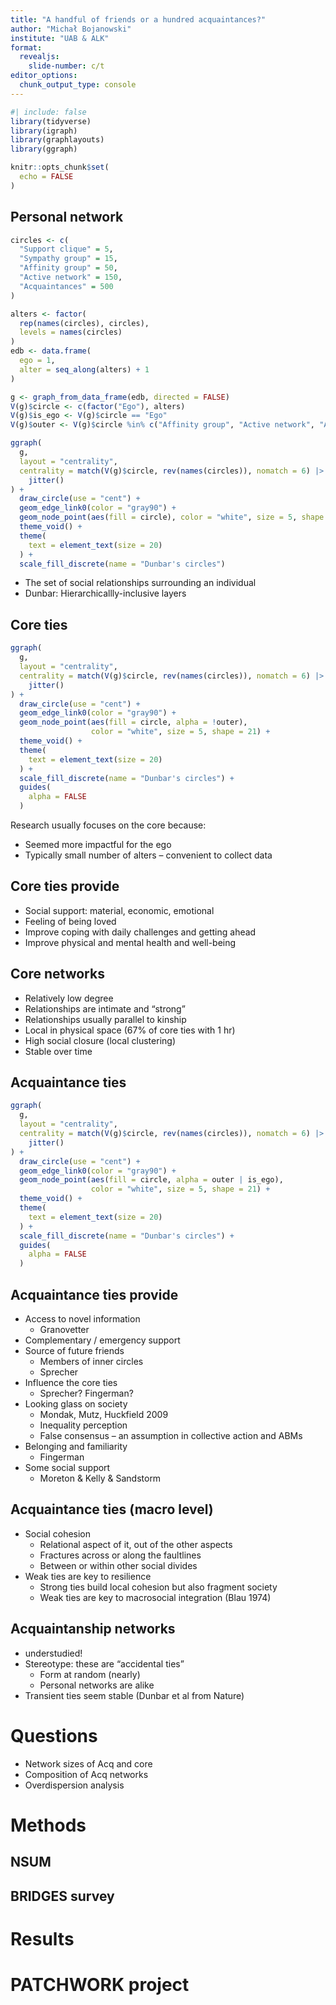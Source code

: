 ```yaml
---
title: "A handful of friends or a hundred acquaintances?"
author: "Michał Bojanowski"
institute: "UAB & ALK"
format: 
  revealjs:
    slide-number: c/t
editor_options: 
  chunk_output_type: console
---
```


```r
#| include: false
library(tidyverse)
library(igraph)
library(graphlayouts)
library(ggraph)

knitr::opts_chunk$set(
  echo = FALSE
)
```

## Personal network

```r
circles <- c(
  "Support clique" = 5,
  "Sympathy group" = 15,
  "Affinity group" = 50,
  "Active network" = 150,
  "Acquaintances" = 500
)

alters <- factor(
  rep(names(circles), circles),
  levels = names(circles)
)
edb <- data.frame(
  ego = 1,
  alter = seq_along(alters) + 1
)

g <- graph_from_data_frame(edb, directed = FALSE)
V(g)$circle <- c(factor("Ego"), alters)
V(g)$is_ego <- V(g)$circle == "Ego"
V(g)$outer <- V(g)$circle %in% c("Affinity group", "Active network", "Acquaintances")
```

```r
ggraph(
  g, 
  layout = "centrality", 
  centrality = match(V(g)$circle, rev(names(circles)), nomatch = 6) |>
    jitter()
) +
  draw_circle(use = "cent") +
  geom_edge_link0(color = "gray90") +
  geom_node_point(aes(fill = circle), color = "white", size = 5, shape = 21) +
  theme_void() +
  theme(
    text = element_text(size = 20)
  ) +
  scale_fill_discrete(name = "Dunbar's circles")
```

::: {.notes}

- The set of social relationships surrounding an individual
- Dunbar: Hierarchicallly-inclusive layers

:::





## Core ties

```r
ggraph(
  g, 
  layout = "centrality", 
  centrality = match(V(g)$circle, rev(names(circles)), nomatch = 6) |>
    jitter()
) +
  draw_circle(use = "cent") +
  geom_edge_link0(color = "gray90") +
  geom_node_point(aes(fill = circle, alpha = !outer), 
                  color = "white", size = 5, shape = 21) +
  theme_void() +
  theme(
    text = element_text(size = 20)
  ) +
  scale_fill_discrete(name = "Dunbar's circles") +
  guides(
    alpha = FALSE
  )
```


::: {.notes}

Research usually focuses on the core because:

- Seemed more impactful for the ego
- Typically small number of alters -- convenient to collect data

:::




## Core ties provide

- Social support: material, economic, emotional
- Feeling of being loved
- Improve coping with daily challenges and getting ahead
- Improve physical and mental health and well-being



## Core networks

- Relatively low degree
- Relationships are intimate and "strong"
- Relationships usually parallel to kinship
- Local in physical space (67% of core ties with 1 hr)
- High social closure (local clustering)
- Stable over time






## Acquaintance ties

```r
ggraph(
  g, 
  layout = "centrality", 
  centrality = match(V(g)$circle, rev(names(circles)), nomatch = 6) |>
    jitter()
) +
  draw_circle(use = "cent") +
  geom_edge_link0(color = "gray90") +
  geom_node_point(aes(fill = circle, alpha = outer | is_ego), 
                  color = "white", size = 5, shape = 21) +
  theme_void() +
  theme(
    text = element_text(size = 20)
  ) +
  scale_fill_discrete(name = "Dunbar's circles") +
  guides(
    alpha = FALSE
  )
```


## Acquaintance ties provide

- Access to novel information
  - Granovetter
- Complementary / emergency support
- Source of future friends
  - Members of inner circles
  - Sprecher
- Influence the core ties
	- Sprecher? Fingerman?
- Looking glass on society
	- Mondak, Mutz, Huckfield 2009
	- Inequality perception
	- False consensus -- an assumption in collective action and ABMs
- Belonging and familiarity
	- Fingerman
- Some social support
	- Moreton & Kelly & Sandstorm



## Acquaintance ties (macro level)

- Social cohesion
	- Relational aspect of it, out of the other aspects
	- Fractures across or along the faultlines
	- Between or within other social divides
- Weak ties are key to resilience
	- Strong ties build local cohesion but also fragment society
	- Weak ties are key to macrosocial integration (Blau 1974)
	
	
	
## Acquaintanship networks

- understudied!
- Stereotype: these are "accidental ties"
	- Form at random (nearly)
	- Personal networks are alike
- Transient ties seem stable (Dunbar et al from Nature)


# Questions

- Network sizes of Acq and core
- Composition of Acq networks
- Overdispersion analysis 


# Methods

## NSUM

## BRIDGES survey

# Results

# PATCHWORK project
